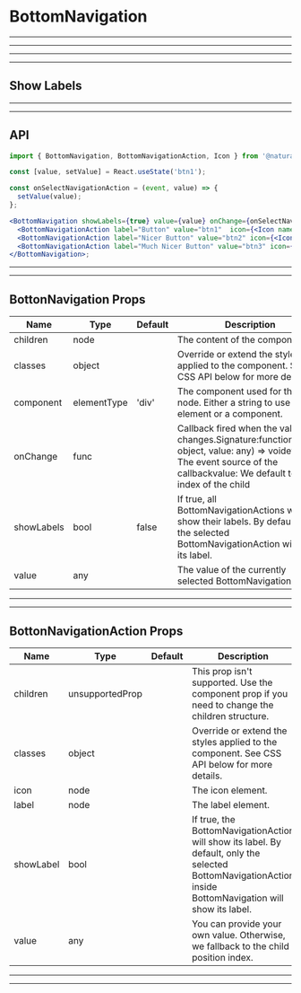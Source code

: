 
# BottomNavigation

---
---
---
---

## Show Labels

<Provider theme={themes.natura.light}>
  <ComponentWithLabel componentList={showLabels} />
</Provider>

---
---

## API

```jsx highlight-line="2"
import { BottomNavigation, BottomNavigationAction, Icon } from '@naturacosmeticos/natds-web';

const [value, setValue] = React.useState('btn1');

const onSelectNavigationAction = (event, value) => {
  setValue(value);
};

<BottomNavigation showLabels={true} value={value} onChange={onSelectNavigationAction}>
  <BottomNavigationAction label="Button" value="btn1"  icon={<Icon name="filled-alert-cancel" size="tiny" />} />
  <BottomNavigationAction label="Nicer Button" value="btn2" icon={<Icon name="filled-alert-check" size="tiny" />} />
  <BottomNavigationAction label="Much Nicer Button" value="btn3" icon={<Icon name="filled-media-play" size="tiny" />} />
</BottomNavigation>;
```

---
---

## BottonNavigation Props

|Name|Type|Default|Description|
|--- |--- |--- |--- |
|children|node||The content of the component.|
|classes|object||Override or extend the styles applied to the component. See CSS API below for more details.|
|component|elementType|'div'|The component used for the root node. Either a string to use a DOM element or a component.|
|onChange|func||Callback fired when the value changes.Signature:function(event: object, value: any) => voidevent: The event source of the callbackvalue: We default to the index of the child|
|showLabels|bool|false|If true, all BottomNavigationActions will show their labels. By default, only the selected BottomNavigationAction will show its label.|
|value|any||The value of the currently selected BottomNavigationAction.|

---
---

## BottonNavigationAction Props

|Name|Type|Default|Description|
|--- |--- |--- |--- |
|children|unsupportedProp||This prop isn't supported. Use the component prop if you need to change the children structure.|
|classes|object||Override or extend the styles applied to the component. See CSS API below for more details.|
|icon|node||The icon element.|
|label|node||The label element.|
|showLabel|bool||If true, the BottomNavigationAction will show its label. By default, only the selected BottomNavigationAction inside BottomNavigation will show its label.|
|value|any||You can provide your own value. Otherwise, we fallback to the child position index.|

---
---
